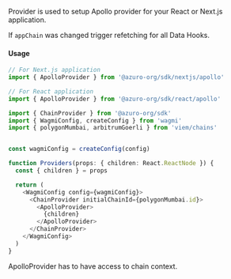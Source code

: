 
Provider is used to setup Apollo provider for your React or Next.js application.

If `appChain` was changed trigger refetching for all Data Hooks.

#### Usage

```ts {1-5, 20, 22}
// For Next.js application
import { ApolloProvider } from '@azuro-org/sdk/nextjs/apollo'

// For React application
import { ApolloProvider } from '@azuro-org/sdk/react/apollo'

import { ChainProvider } from '@azuro-org/sdk'
import { WagmiConfig, createConfig } from 'wagmi'
import { polygonMumbai, arbitrumGoerli } from 'viem/chains'


const wagmiConfig = createConfig(config)

function Providers(props: { children: React.ReactNode }) {
  const { children } = props

  return (
    <WagmiConfig config={wagmiConfig}>
      <ChainProvider initialChainId={polygonMumbai.id}>
        <ApolloProvider>
          {children}
        </ApolloProvider>
      </ChainProvider>
    </WagmiConfig>
  )
}
```

<Callout type="warning">
  ApolloProvider has to have access to chain context.
</Callout>
